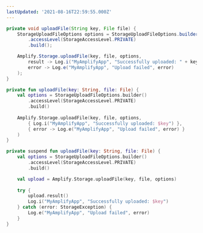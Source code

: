 ```yaml
---
lastUpdated: '2021-08-16T22:59:55.000Z'
---
```

<BlockSwitcher>
<Block name="Java">

```java
private void uploadFile(String key, File file) {
    StorageUploadFileOptions options = StorageUploadFileOptions.builder()
        .accessLevel(StorageAccessLevel.PRIVATE)
        .build();

    Amplify.Storage.uploadFile(key, file, options,
        result -> Log.i("MyAmplifyApp", "Successfully uploaded: " + key),
        error -> Log.e("MyAmplifyApp", "Upload failed", error)
    );
}
```

</Block>
<Block name="Kotlin - Callbacks">

```kotlin
private fun uploadFile(key: String, file: File) {
    val options = StorageUploadFileOptions.builder()
        .accessLevel(StorageAccessLevel.PRIVATE)
        .build()
    
    Amplify.Storage.uploadFile(key, file, options,
        { Log.i("MyAmplifyApp", "Successfully uploaded: $key") },
        { error -> Log.e("MyAmplifyApp", "Upload failed", error) }
    )
}
```

</Block>
<Block name="Kotlin - Coroutines (Beta)">

```kotlin
private suspend fun uploadFile(key: String, file: File) {
    val options = StorageUploadFileOptions.builder()
        .accessLevel(StorageAccessLevel.PRIVATE)
        .build()

    val upload = Amplify.Storage.uploadFile(key, file, options)
    
    try {
        upload.result()
        Log.i("MyAmplifyApp", "Successfully uploaded: $key")
    } catch (error: StorageException) {
        Log.e("MyAmplifyApp", "Upload failed", error)
    }
}
```

</Block>
</BlockSwitcher>
